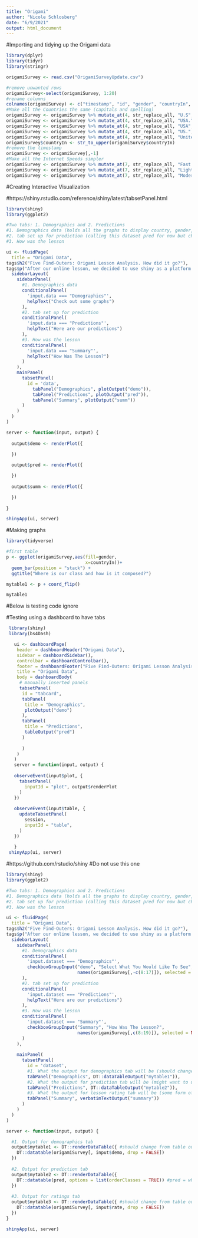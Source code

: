 ```yaml
---
title: "Origami"
author: "Nicole Schlosberg"
date: "6/9/2021"
output: html_document
---
```


#Importing and tidying up the Origami data
```r
library(dplyr)
library(tidyr)
library(stringr)

origamiSurvey <- read.csv("OrigamiSurveyUpdate.csv")

#remove unwanted rows
origamiSurvey<-select(origamiSurvey, 1:20)
#rename columns
colnames(origamiSurvey) <- c("timestamp", "id", "gender", "countryIn", "HoursPerWeekStudying", "HoursPerWeekExtracurriculars", "technology", "internetSpeed", "enjoyArtsAndCrafts", "findsOrigamiRelaxing", "engagingLesson", "aDifferentFormat", "clearInstructions", "motivation", "completionToWhere", "whyStopped", "bestFormat", "reasonsNotToTake", "butterfly", "frog")
#Make all the Countries the same (capitals and spelling)
origamiSurvey <- origamiSurvey %>% mutate_at(4, str_replace_all, "U.S", "US")
origamiSurvey <- origamiSurvey %>% mutate_at(4, str_replace_all, "USA.", "US")
origamiSurvey <- origamiSurvey %>% mutate_at(4, str_replace_all, "USA", "US")
origamiSurvey <- origamiSurvey %>% mutate_at(4, str_replace_all, "US.", "US")
origamiSurvey <- origamiSurvey %>% mutate_at(4, str_replace_all, "United States", "US")
origamiSurvey$countryIn <- str_to_upper(origamiSurvey$countryIn)
#remove the timestamp
origamiSurvey <- origamiSurvey[,-1]
#Make all the Internet Speeds simpler
origamiSurvey <- origamiSurvey %>% mutate_at(7, str_replace_all, "Fast. Enough to smoothly  stream video, quickly download large files, etc.", "Fast")
origamiSurvey <- origamiSurvey %>% mutate_at(7, str_replace_all, "Lightning Speed. Fastest possible connection for all sorts of projects and activities.", "Lightning Speed")
origamiSurvey <- origamiSurvey %>% mutate_at(7, str_replace_all, "Moderate. Enough to get online, checkin, and comfortably browse the web.", "Moderate")
```


#Creating Interactive Visualization

#https://shiny.rstudio.com/reference/shiny/latest/tabsetPanel.html
```r
library(shiny)
library(ggplot2)

#Two tabs: 1. Demographics and 2. Predictions
#1. Demographics data (holds all the graphs to display country, gender, and if got correct?)
#2. tab set up for prediction (calling this dataset pred for now but change based on true name)
#3. How was the lesson

ui <- fluidPage(
  title = "Origami Data",
tags$h2("Five Find-Outers: Origami Lesson Analysis. How did it go?"),
tags$p("After our online lesson, we decided to use shiny as a platform to show the class the results of the information we were able to gather."),
  sidebarLayout(
    sidebarPanel(
      #1. Demographics data
      conditionalPanel( 
        'input.data === "Demographics"',
        helpText("Check out some graphs")
      ),
      #2. tab set up for prediction
      conditionalPanel( 
        'input.data === "Predictions"',
        helpText("Here are our predictions")
      ),
      #3. How was the lesson
      conditionalPanel( 
        'input.data === "Summary"',
        helpText("How Was The Lesson?")
      )
    ),
    mainPanel(
      tabsetPanel(
        id = 'data',
          tabPanel("Demographics", plotOutput("demo")),
          tabPanel("Predictions", plotOutput("pred")),
          tabPanel("Summary", plotOutput("summ"))
      )
    )
  )
)

server <- function(input, output) {
 
  output$demo <- renderPlot({

  })
  
  output$pred <- renderPlot({

  })
  
  output$summ <- renderPlot({

  })
  
}

shinyApp(ui, server)
```


#Making graphs
```r
library(tidyverse)

#first table
p <- ggplot(origamiSurvey,aes(fill=gender,
                              x=countryIn))+
  geom_bar(position = "stack") +
  ggtitle("Where is our class and how is it composed?")

mytable1 <- p + coord_flip()

mytable1
```






#Below is testing code ignore

#Testing using a dashboard to have tabs
```r
 library(shiny)
 library(bs4Dash)

   ui <- dashboardPage(
    header = dashboardHeader("Origami Data"),
    sidebar = dashboardSidebar(),
    controlbar = dashboardControlbar(),
    footer = dashboardFooter("Five Find-Outers: Origami Lesson Analysis. How did it go?"),
    title = "Origami Data",
    body = dashboardBody(
     # manually inserted panels
     tabsetPanel(
      id = "tabcard",
      tabPanel(
       title = "Demographics", 
       plotOutput("demo")
      ),
      tabPanel(
       title = "Predictions", 
       tableOutput("pred")
      )
     
      )
    )
   )
   server = function(input, output) {
    
   observeEvent(input$plot, {
     tabsetPanel(
       inputId = "plot", output$renderPlot
     )
   })
   
   observeEvent(input$table, {
     updateTabsetPanel(
       session, 
       inputId = "table", 
     )
   })
  
   }
 shinyApp(ui, server)
```

#https://github.com/rstudio/shiny
#Do not use this one
```r
library(shiny)
library(ggplot2)

#Two tabs: 1. Demographics and 2. Predictions
#1. Demographics data (holds all the graphs to display country, gender, and if got correct?)
#2. tab set up for prediction (calling this dataset pred for now but change based on true name)
#3. How was the lesson

ui <- fluidPage(
  title = "Origami Data",
tags$h2("Five Find-Outers: Origami Lesson Analysis. How did it go?"),
tags$p("After our online lesson, we decided to use shiny as a platform to show the class the results of the information we were able to gather."),
  sidebarLayout(
    sidebarPanel(
      #1. Demographics data
      conditionalPanel( 
        'input.dataset === "Demographics"',
        checkboxGroupInput("demo", "Select What You Would Like To See",
                           names(origamiSurvey[,-c(8:17)]), selected = NA)
      ),
      #2. tab set up for prediction
      conditionalPanel( 
        'input.dataset === "Predictions"',
        helpText("Here are our predictions")
      ),
      #3. How was the lesson
      conditionalPanel( 
        'input.dataset === "Summary"',
        checkboxGroupInput("Summary", "How Was The Lesson?",
                           names(origamiSurvey[,c(8:19)]), selected = NA)
      )
    ),
    
    mainPanel(
      tabsetPanel(
        id = 'dataset',
        #1. What the output for demographics tab will be (should change from table) also might nest in more graphs to this tab -- look into how to do that
        tabPanel("Demographics", DT::dataTableOutput("mytable1")), 
        #2. What the output for prediction tab will be (might want to use the table)
        tabPanel("Predictions", DT::dataTableOutput("mytable2")),
        #3. What the output for lesson rating tab will be (some form of graphs--same as demo tab)
        tabPanel("Summary", verbatimTextOutput("summary"))
      )
    )
  )
)

server <- function(input, output) {

  #1. Output for demographics tab
  output$mytable1 <- DT::renderDataTable({ #should change from table output based on tabPanel
    DT::datatable(origamiSurvey[, input$demo, drop = FALSE])
  })
  
  #2. Output for prediction tab
  output$mytable2 <- DT::renderDataTable({
    DT::datatable(pred, options = list(orderClasses = TRUE)) #pred = whatever dataset we use
  })
  
  #3. Output for ratings tab
  output$mytable3 <- DT::renderDataTable({ #should change from table output based on tabPanel
    DT::datatable(origamiSurvey[, input$rate, drop = FALSE])
  })
}

shinyApp(ui, server)
```


